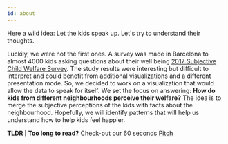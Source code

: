 ```yaml
---
id: about
---
```


Here a wild idea: Let the kids speak up. Let's try to understand their thoughts. 

Luckily, we were not the first ones. A survey was made in Barcelona to almost 4000 kids asking questions about their well being [2017 Subjective Child Welfare Survey](https://w10.bcn.es/APPS/riswestudis/documentacio.do?reqCode=mostrarImatge&idDoc=10447). 
The study results were interesting but difficult to interpret and could benefit from additional visualizations and a different presentation mode. So, we decided to work on a visualization that would allow the data to speak for itself. We set the focus on answering: **How do kids from different neighbourhoods perceive their welfare?**
The idea is to merge the subjective perceptions of the kids with facts about the neighbourhood. Hopefully, we will identify patterns that will help us understand how to help kids feel happier.

**TLDR | Too long to read?** Check-out our 60 seconds [Pitch](https://youtu.be/wwvJ0-q_bBY)
